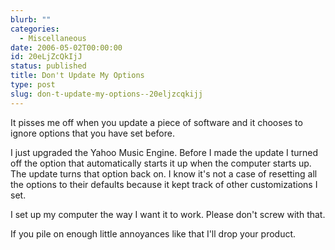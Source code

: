 ```yaml
---
blurb: ""
categories:
  - Miscellaneous
date: 2006-05-02T00:00:00
id: 20eLjZcQkIjJ
status: published
title: Don't Update My Options
type: post
slug: don-t-update-my-options--20eljzcqkijj
---
```


It pisses me off when you update a piece of software and it chooses to ignore options that you have set before. 

I just upgraded the Yahoo Music Engine. Before I made the update I turned off the option that automatically starts it up when the computer starts up. The update turns that option back on. I know it's not a case of resetting all the options to their defaults because it kept track of other customizations I set. 

I set up my computer the way I want it to work. Please don't screw with that.

If you pile on enough little annoyances like that I'll drop your product.
